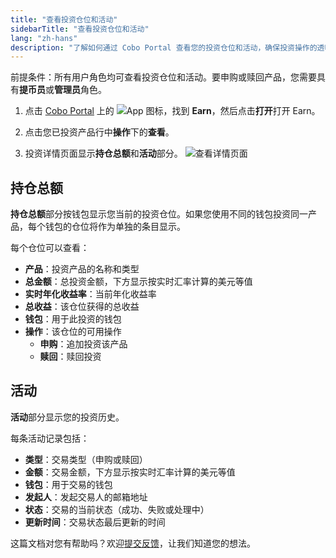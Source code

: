 ```yaml
---
title: "查看投资仓位和活动"
sidebarTitle: "查看投资仓位和活动"
lang: "zh-hans"
description: "了解如何通过 Cobo Portal 查看您的投资仓位和活动，确保投资操作的透明度。"
---
```


<Note>前提条件：所有用户角色均可查看投资仓位和活动。要申购或赎回产品，您需要具有**提币员**或**管理员**角色。</Note>

1. 点击 [Cobo Portal](https://portal.cobo.com/login) 上的 <img src="/en/images/common/icon_apps.svg" className="icon" alt="App 图标"/>，找到 **Earn**，然后点击**打开**打开 Earn。

2. 点击您已投资产品行中**操作**下的**查看**。

3. 投资详情页面显示**持仓总额**和**活动**部分。
    <img src="/en/images/portal-apps/earn/earn_view.png" className="screenshot_full_screen" alt="查看详情页面"/>

## 持仓总额

**持仓总额**部分按钱包显示您当前的投资仓位。如果您使用不同的钱包投资同一产品，每个钱包的仓位将作为单独的条目显示。

每个仓位可以查看：
- **产品**：投资产品的名称和类型
- **总金额**：总投资金额，下方显示按实时汇率计算的美元等值
- **实时年化收益率**：当前年化收益率
- **总收益**：该仓位获得的总收益
- **钱包**：用于此投资的钱包
- **操作**：该仓位的可用操作
  - **申购**：追加投资该产品
  - **赎回**：赎回投资

## 活动

**活动**部分显示您的投资历史。

每条活动记录包括：
- **类型**：交易类型（申购或赎回）
- **金额**：交易金额，下方显示按实时汇率计算的美元等值
- **钱包**：用于交易的钱包
- **发起人**：发起交易人的邮箱地址
- **状态**：交易的当前状态（成功、失败或处理中）
- **更新时间**：交易状态最后更新的时间

<Tip>这篇文档对您有帮助吗？欢迎[提交反馈](https://forms.zohopublic.com/cobo/form/DocumentFeedbackForm/formperma/QvLOhxJv1_JMsJ-1dleZ8Itb_7rzN-LtgvsDdxosoVI?referrername=manuals)，让我们知道您的想法。</Tip>
